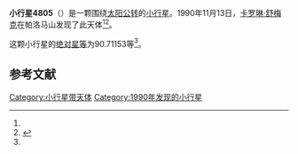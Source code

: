 {{Infobox planet
| bgcolour = #FFFFC0
| name = 4805 Asteropaios
| symbol = 
| image = 
| caption = 
| discovery = yes
| discovery_ref = 
| discoverer = [[卡罗琳·舒梅克|卡罗琳·舒梅克]]
| discovery_site = [[帕洛马山|帕洛马山]] 
| discovered = 1990年11月13日
| designations = yes
| mp_name = 
| named_after = 
| alt_names = 
| mp_category = [[特洛伊小行星|特洛伊小行星]]
| orbit_ref = <ref name="a">[http://ssd.jpl.nasa.gov/sbdb.cgi?sstr=4805 4805 Asteropaios] {{Wayback|url=http://ssd.jpl.nasa.gov/sbdb.cgi?sstr=4805 |date=20201127072645 }}，小行星數據庫瀏覽器（JPL Small-Body Database Browser）－[[美国国家航空航天局|美国国家航空航天局]]喷气推进实验室</ref>
| epoch = 2456400.5 (2013年4月18日更新)
| aphelion = {{convert|5.6948183|AU|km|3|abbr=on|lk=out}}
| perihelion = {{convert|4.7392841|AU|km|3|abbr=on}}
| semimajor = {{convert|5.2170512|AU|km|3|abbr=on}}
| eccentricity = 0.091578
| period = 4352.47293 [[日|日]]<br />11.92[[儒略年|儒略年]]
| avg_speed = 
| inclination = 12.01022
| asc_node = 278.38694
| mean_anomaly = 
| arg_peri = 90.71153
| satellites = 
| physical_characteristics = yes
| dimensions = 
| mass = 
| density = 
| surface_grav = 
| escape_velocity = 
| sidereal_day = 
| axial_tilt = 
| pole_ecliptic_lat = 
| pole_ecliptic_lon = 
| albedo = 
| temperatures= 
| temp_name1 = 
| mean_temp_1 = 
| max_temp_1 = 
| temp_name2 = 
| max_temp_2 = 
| spectral_type = 
| abs_magnitude = 90.71153
}}

'''小行星4805'''（{{lang-en|4805 Asteropaios}}）是一颗围绕[[太阳|太阳]][[公转|公转]]的[[小行星|小行星]]。1990年11月13日，[[卡罗琳·舒梅克|卡罗琳·舒梅克]]在帕洛马山发现了此天体<ref name="a" /><ref>{{cite news|title=小行星列表|url=http://cfa-www.harvard.edu/iau/lists/NumberedMPs.txt|accessdate=2013-07-08|newspaper=哈佛大学|archive-date=2008-05-17|archive-url=https://web.archive.org/web/20080517010638/http://cfa-www.harvard.edu/iau/lists/NumberedMPs.txt|dead-url=no}}</ref>。

这颗小行星的[[绝对星等|绝对星等]]为90.71153等<ref name="a" />。

==参考文献==
{{reflist}}
{{Minor Planet Number|[[小行星4804|小行星4804]]|[[小行星4806|小行星4806]]}}

{{小天体}}

[[Category:小行星带天体|Category:小行星带天体]]
[[Category:1990年发现的小行星|Category:1990年发现的小行星]]

{{asteroid-stub}}